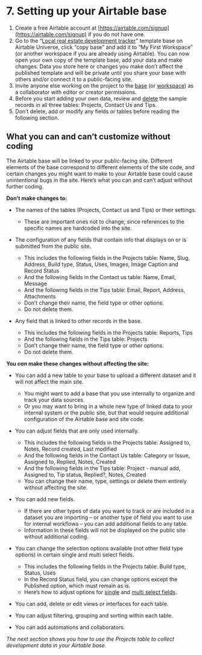 
# 7. Setting up your Airtable base



1. Create a free Airtable account at [https://airtable.com/signup](https://airtable.com/signup) if you do not have one. 
2. Go to the “[Local real estate development tracker](https://www.airtable.com/universe/exp1PtSWxyPHYGMIk/local-development-tracker)” template base on Airtable Universe, click “copy base” and add it to “My First Workspace” (or another workspace if you are already using Airtable). You can now open your own copy of the template base, add your data and make changes. Data you store here or changes you make don’t affect the published template and will be private until you share your base with others and/or connect it to a public-facing site.  
3. Invite anyone else working on the project to the [base](https://support.airtable.com/hc/en-us/articles/202625759-Adding-a-base-collaborator) (or [workspace](https://support.airtable.com/hc/en-us/articles/203313505-Adding-a-workspace-collaborator)) as a collaborator with editor or creator permissions.  
4. Before you start adding your own data, review and [delete](https://support.airtable.com/hc/en-us/articles/202584459-Deleting-records) the sample records in all three tables: Projects, Contact Us and Tips. 
5. Don’t delete, add or modify any fields or tables before reading the following section. 


## What you can and can’t customize without coding

The Airtable base will be linked to your public-facing site. Different elements of the base correspond to different elements of the site code, and certain changes you might want to make to your Airtable base could cause unintentional bugs in the site. Here’s what you can and can’t adjust without further coding. 

**Don’t make changes to:**

* The names of the tables (Projects, Contact us and Tips) or their settings. 
   * These are important ones not to change, since references to the specific names are hardcoded into the site.

* The configuration of any fields that contain info that displays on or is submitted from the public site.
   * This includes the following fields in the Projects table: Name, Slug, Address, Build type, Status, Uses, Images, Image Caption and Record Status
   * And the following fields in the Contact us table: Name, Email, Message 
   * And the following fields in the Tips table: Email, Report, Address, Attachments
   * Don’t change their name, the field type or other options. 
   * Do not delete them.


* Any field that is linked to other records in the base. 
   * This includes the following fields in the Projects table: Reports, Tips
   * And the following fields in the Tips table: Projects 
   * Don’t change their name, the field type or other options. 
   * Do not delete them.

**You _can_ make these changes without affecting the site:**

* You can add a new table to your base to upload a different dataset and it will not affect the main site. 
   * You might want to add a base that you use internally to organize and track your data sources. 
   * Or you may want to bring in a whole new type of linked data to your internal system or the public site, but that would require additional configuration of the Airtable base and site code.

* You can adjust fields that are only used internally. 
   * This includes the following fields in the Projects table: Assigned to, Notes, Record created, Last modified
   * And the following fields in the Contact Us table: Category or Issue, Assigned to, Replied, Notes, Created
   * And the following fields in the Tips table: Project - manual add, Assigned to, Tip status, Replied?, Notes, Created
   * You can change their name, type, settings or delete them entirely without affecting the site. 

* You can add new fields. 
   * If there are other types of data you want to track or are included in a dataset you are importing – or another type of field you want to use for internal workflows – you can add additional fields to any table. 
   * Information in these fields will not be displayed on the public site without additional coding.  

* You can change the selection options available (not other field type options) in certain single and multi select fields.
   * This includes the following fields in the Projects table: Build type, Status, Uses
   * In the Record Status field, you can change options except the Published option, which must remain as is. 
   * Here’s how to adjust options for [single](https://support.airtable.com/hc/en-us/articles/360042806873-Single-select-field) and [multi select fields](https://support.airtable.com/hc/en-us/articles/360042806893-Multiple-select-field).

* You can add, delete or edit views or interfaces for each table. 

* You can adjust filtering, grouping and sorting within each table. 

* You can add automations and collaborators. 

*The next section shows you how to use the Projects table to collect development data in your Airtable base.* 


<TableOfContents index={6} />

